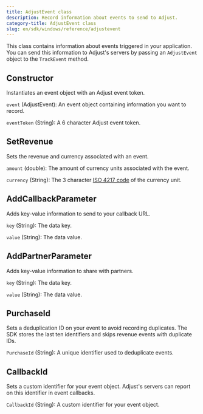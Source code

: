 ```yaml
---
title: AdjustEvent class
description: Record information about events to send to Adjust.
category-title: AdjustEvent class
slug: en/sdk/windows/reference/adjustevent
---
```



This class contains information about events triggered in your application. You can send this information to Adjust's servers by passing an `AdjustEvent` object to the `TrackEvent` method.

<Function>

## Constructor

Instantiates an event object with an Adjust event token.

<slot slot="signature">


<ConstructorSig />

</slot>

<slot slot="parameters">

`event` (AdjustEvent): An event object containing information you want to record.

`eventToken` (String): A 6 character Adjust event token.

</slot>

<slot slot="snippet">


<Constructor />

</slot>

</Function>

<Function>

## SetRevenue

Sets the revenue and currency associated with an event.

<slot slot="signature">


<SetRevenueSig />

</slot>

<slot slot="snippet">


<SetRevenue />

</slot>

<slot slot="parameters">

`amount` (double): The amount of currency units associated with the event.

`currency` (String): The 3 character [ISO 4217 code](https://www.iban.com/currency-codes) of the currency unit.

</slot>

</Function>

<Function>

## AddCallbackParameter

Adds key-value information to send to your callback URL.

<slot slot="signature">


<AddCallbackParameterSig />

</slot>

<slot slot="snippet">


<AddCallbackParameter />

</slot>

<slot slot="parameters">

`key` (String): The data key.

`value` (String): The data value.

</slot>

</Function>

<Function>

## AddPartnerParameter

Adds key-value information to share with partners.

<slot slot="signature">


<AddPartnerParameterSig />

</slot>

<slot slot="snippet">


<AddPartnerParameter />

</slot>

<slot slot="parameters">

`key` (String): The data key.

`value` (String): The data value.

</slot>

</Function>

<Function>

## PurchaseId

Sets a deduplication ID on your event to avoid recording duplicates. The SDK stores the last ten identifiers and skips revenue events with duplicate IDs.

<slot slot="signature">


<PurchaseIdSig />

</slot>

<slot slot="snippet">


<PurchaseId />

</slot>

<slot slot="parameters">

`PurchaseId` (String): A unique identifier used to deduplicate events.

</slot>

</Function>

<Function>

## CallbackId

Sets a custom identifier for your event object. Adjust's servers can report on this identifier in event callbacks.

<slot slot="signatures">


<CallbackIdSig />

</slot>

<slot slot="snippet">


<CallbackId />

</slot>

<slot slot="parameters">

`CallbackId` (String): A custom identifier for your event object.

</slot>

</Function>
